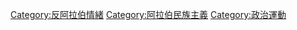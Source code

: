 [[Category:反阿拉伯情緒|Category:反阿拉伯情緒]]
[[Category:阿拉伯民族主義|Category:阿拉伯民族主義]]
[[Category:政治運動|Category:政治運動]]